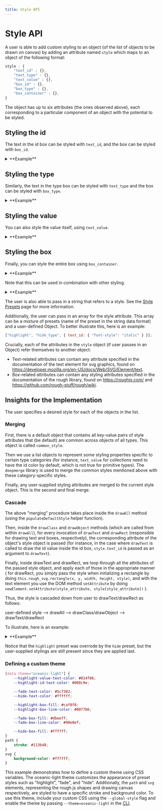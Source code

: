```yaml
---
title: Style API
---
```




# Style API

A user is able to add custom styling to an object
(of the list of objects to be drawn on canvas) by
adding an attribute named `style` which maps to an object of the
following format:

```javascript
style : {
    "text_id" : {},
    "text_type" : {},
    "text_value" : {},
    "box_id" : {},
    "box_type" : {},
    "box_container" : {},
}
```

The object has up to six attributes (the ones observed above), each
corresponding to a particular component of an object with the potential
to be styled.

## Styling the id

The text in the id box can be styled with `text_id`, and the box can be styled with `box_id`.

<details>
    <summary>**Example**</summary>
    <CodeBlock language="json">{ExampleId}</CodeBlock>
    <ThemedImage
        alt="Example id"
        sources={{
            light: useBaseUrl("images/style/text_id_and_box_id_light.svg"),
            dark: useBaseUrl("images/style/text_id_and_box_id_dark.svg"),
        }}
    />
</details>

## Styling the type

Similarly, the text in the type box can be styled with `text_type` and the box can be styled with `box_type`.

<details>
    <summary>**Example**</summary>
    <CodeBlock language="json">{ExampleType}</CodeBlock>
    <ThemedImage
        alt="Example type"
        sources={{
            light: useBaseUrl("images/style/text_type_and_box_type_light.svg"),
            dark: useBaseUrl("images/style/text_type_and_box_type_dark.svg"),
        }}
    />
</details>

## Styling the value

You can also style the value itself, using `text_value`.

<details>
    <summary>**Example**</summary>
    <CodeBlock language="json">{ExampleValue}</CodeBlock>
    <ThemedImage
        alt="Example value"
        sources={{
            light: useBaseUrl("images/style/text_value_light.svg"),
            dark: useBaseUrl("images/style/text_value_dark.svg"),
        }}
    />
</details>

## Styling the box

Finally, you can style the entire box using `box_container`.

<details>
    <summary>**Example**</summary>
    <CodeBlock language="json">{ExampleContainer}</CodeBlock>
    <ThemedImage
        alt="Example container"
        sources={{
            light: useBaseUrl("images/style/box_container_light.svg"),
            dark: useBaseUrl("images/style/box_container_dark.svg"),
        }}
    />
</details>

Note that this can be used in combination with other styling.

<details>
    <summary>**Example**</summary>
    <CodeBlock language="json">{ExampleMixed}</CodeBlock>
    <ThemedImage
        alt="Example value"
        sources={{
            light: useBaseUrl("images/style/box_mixed_light.svg"),
            dark: useBaseUrl("images/style/box_mixed_dark.svg"),
        }}
    />
</details>

The user is also able to pass in a string that refers to a style.
See the [Style Presets](./05-presets.mdx) page for more information.

Additionally, the user can pass in an array for the style attribute. This array can be
a mixture of presets (name of the preset in the string data format) and a user-defined
Object. To better illustrate this, here is an example:

```javascript
["highlight", "hide_type", { text_id: { "font-style": "italic" } }];
```

Crucially, each of the attributes in the `style` object (if user passes in an Object)
refer themselves to another object:

- Text-related attributes can contain any attribute specified in the
  documentation of the text element for svg graphics, found on
  https://developer.mozilla.org/en-US/docs/Web/SVG/Element/text.
- Box-related attributes can contain any styling attributes specified in the
  documentation of the rough library, found on https://roughjs.com/ and
  https://github.com/rough-stuff/rough/wiki.

## Insights for the Implementation

The user specifies a desired style for each of the objects in the list.

### Merging

First, there is a default object that contains all key-value pairs of style attributes
that (be default) are common across objects of all types. This object is called `common_style`.

Then we use a list objects to represent some styling properties specific to certain type categories
(for instance, `text_value` for collections need to have the id color by default, which
is not true for primitive types). The `deepmerge` library is used to merge the common styles
mentioned above with these category-specific styles.

Finally, any user-supplied styling attributes are merged to the current style object.
This is the second and final merge.

### Cascade

The above "merging" procedure takes place inside the `drawAll` method (using the
`populateDefaultStyle` helper function).

Then, inside the `drawClass` and `drawObject` methods (which are called from within
`drawAll`), for every invocation of `drawText` and `drawRect` (responsible for drawing
text and boxes, respectively), the corresponding attribute of the object's style
object is passed (for instance, in the case where `drawText` is called to draw the id value
inside the id box, `style.text_id` is passed as an argument to `drawText`).

Finally, inside drawText and drawRect, we loop through all the attributes of the
passed style object, and apply each of those in the appropriate manner (
for drawRect, you simply pass the style when initializing a rectangle by doing
`this.rough_svg.rectangle(x, y, width, height, style)`, and with the text element you
use the DOM method `setAttribute` by doing `newElement.setAttribute(style_attribute, style[style_attribute])`
).

Thus, the style is cascaded down from user to drawText/drawRect as follows:

user-defined style --> drawAll --> drawClass/drawObject --> drawText/drawRect

To illustrate, here is an example:

<details>
    <summary>**Example**</summary>
    <CodeBlock language="json">{ExampleCascading}</CodeBlock>
    <ThemedImage
        alt="Example cascading"
        sources={{
            light: useBaseUrl("images/style/cascading_light.svg"),
            dark: useBaseUrl("images/style/cascading_dark.svg"),
        }}
    />
</details>

Notice that the `highlight` preset was overrode by the `hide` preset, but the user-supplied stylings are still present since they are applied last.

### Defining a custom theme

```css
[data-theme="oceanic-light"] {
    --highlight-value-text-color: #014f86;
    --highlight-id-text-color: #008c9e;

    --fade-text-color: #5c7382;
    --hide-text-color: #ffffff;

    --highlight-box-fill: #caf0f8;
    --highlight-box-line-color: #0077b6;

    --fade-box-fill: #dbeeff;
    --fade-box-line-color: #90e0ef;

    --hide-box-fill: #ffffff;
}
path {
    stroke: #113b48;
}
svg {
    background-color: #ffffff;
}
```

This example demonstrates how to define a custom theme using CSS variables. The oceanic-light theme customizes the
appearance of preset styles such as "highlight", "fade", and "hide". Additionally, the `path` and `svg` elements,
representing the rough.js shapes and drawing canvas respectively, are styled to have a specific stroke and background color.
To use this theme, include your custom CSS using the `--global-style` flag and enable the theme by passing
`--theme=oceanic-light` in the [CLI](06-cli.md).
